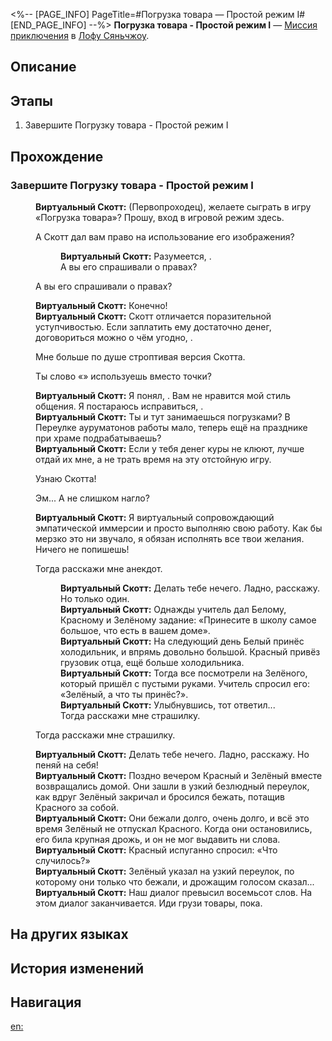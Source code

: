<%-- [PAGE_INFO]
PageTitle=#Погрузка товара — Простой режим I#
[END_PAGE_INFO] --%>
{{Дополнить|Диалоги.}}
{{Миссия Инфобокс
|id              = 8025228
|Название        = Погрузка товара - Простой режим I
|Изображение     = Миссия Погрузка товара — Простой режим I.png
|Тип             = Миссия приключения
|Событие         = 
|Глава           = 
|Условия         = 
|Персонажи       = Виртуальный Скотт; Первопроходец
|СтартЛокация    = [[Лофу Сяньчжоу]] — [[«Рассекатель небес»]]
|Мир             = Лофу Сяньчжоу
|Предыдущая      = 
|Следующая       = 
|Награды         = 
}}
'''Погрузка товара - Простой режим I''' — [[Миссия приключения]] в [[Лофу Сяньчжоу]].

==Описание==
{{Описание|<!--официальное описание из Перекрёстка судеб-->}}

==Этапы==
# Завершите Погрузку товара - Простой режим I

==Прохождение==
{{Дополнить}}
===Завершите Погрузку товара - Простой режим I===
{{Описание миссии|тип=Миссия приключения|локация=«Рассекатель небес»|Завершите Погрузку товара - Простой режим I}}
{{Диалог Начало}}

:{{tx}}
:'''Виртуальный Скотт:''' {{MC|ж=Уважаемая|м=Уважаемый}} (Первопроходец), желаете сыграть в игру «Погрузка товара»? Прошу, вход в игровой режим здесь.
:{{Диалог|Стрелка}} А Скотт дал вам право на использование его изображения?
::'''Виртуальный Скотт:''' Разумеется, {{MC|ж=уважаемая|м=уважаемый}}.
::А вы его спрашивали о правах?
:{{Диалог|Стрелка}} А вы его спрашивали о правах?
:'''Виртуальный Скотт:''' Конечно!
:'''Виртуальный Скотт:''' Скотт отличается поразительной уступчивостью. Если заплатить ему достаточно денег, договориться можно о чём угодно, {{MC|ж=уважаемая|м=уважаемый}}.
:{{Диалог|Стрелка}} Мне больше по душе строптивая версия Скотта.
:{{Диалог|Стрелка}} Ты слово «{{MC|ж=уважаемая|м=уважаемый}}» используешь вместо точки?
:'''Виртуальный Скотт:''' Я понял, {{MC|ж=уважаемая|м=уважаемый}}. Вам не нравится мой стиль общения. Я постараюсь исправиться, {{MC|ж=уважаемая|м=уважаемый}}.
:'''Виртуальный Скотт:''' Ты и тут занимаешься погрузками? В Переулке ауруматонов работы мало, теперь ещё на празднике при храме подрабатываешь?
:'''Виртуальный Скотт:''' Если у тебя денег куры не клюют, лучше отдай их мне, а не трать время на эту отстойную игру.
:{{Диалог|Стрелка}} Узнаю Скотта!
:{{Диалог|Стрелка}} Эм... А не слишком нагло?
:'''Виртуальный Скотт:''' Я виртуальный сопровождающий эмпатической иммерсии и просто выполняю свою работу. Как бы мерзко это ни звучало, я обязан исполнять все твои желания. Ничего не попишешь!
:{{Диалог|Стрелка}} Тогда расскажи мне анекдот.
::'''Виртуальный Скотт:''' Делать тебе нечего. Ладно, расскажу. Но только один.
::'''Виртуальный Скотт:''' Однажды учитель дал Белому, Красному и Зелёному задание: «Принесите в школу самое большое, что есть в вашем доме».
::'''Виртуальный Скотт:''' На следующий день Белый принёс холодильник, и впрямь довольно большой. Красный привёз грузовик отца, ещё больше холодильника.
::'''Виртуальный Скотт:''' Тогда все посмотрели на Зелёного, который пришёл с пустыми руками. Учитель спросил его: «Зелёный, а что ты принёс?».
::'''Виртуальный Скотт:''' Улыбнувшись, тот ответил...
::Тогда расскажи мне страшилку.
:{{Диалог|Стрелка}} Тогда расскажи мне страшилку.
:'''Виртуальный Скотт:''' Делать тебе нечего. Ладно, расскажу. Но пеняй на себя!
:'''Виртуальный Скотт:''' Поздно вечером Красный и Зелёный вместе возвращались домой. Они зашли в узкий безлюдный переулок, как вдруг Зелёный закричал и бросился бежать, потащив Красного за собой.
:'''Виртуальный Скотт:''' Они бежали долго, очень долго, и всё это время Зелёный не отпускал Красного. Когда они остановились, его била крупная дрожь, и он не мог выдавить ни слова.
:'''Виртуальный Скотт:''' Красный испуганно спросил: «Что случилось?»
:'''Виртуальный Скотт:''' Зелёный указал на узкий переулок, по которому они только что бежали, и дрожащим голосом сказал...
:'''Виртуальный Скотт:''' Наш диалог превысил восемьсот слов. На этом диалог заканчивается. Иди грузи товары, пока.
:{{tx}}
{{Диалог Конец}}

==На других языках==
{{На других языках
|en   = Inventory Arrangement Easy Mode I
|zhs  = 「码放货物」简单模式I
|zht  = 「堆放貨物」簡單模式I
|ja   = 「貨物整理」難易度・簡単I
|ko   = 「화물 적재」 쉬움 모드 I
|es   = Cargamento de mercancía: modo fácil&nbsp;I
|fr   = Mode facile I de Gestion du chargement
|ru   = Погрузка товара - Простой режим I
|th   = โหลดสินค้าโหมดง่าย I
|vi   = "Sắp Xếp Hàng Hóa" Chế Độ Dễ I
|de   = Lagerverwaltung – Leichter Modus I
|id   = "Penataan Barang" Mode Gampang I
|pt   = Organização de Inventário - Modo Fácil I
}}

==История изменений==
{{История изменений|3.5}}

==Навигация==
{{Миссия приключения Навбокс|Глава }}

[[en:]]
